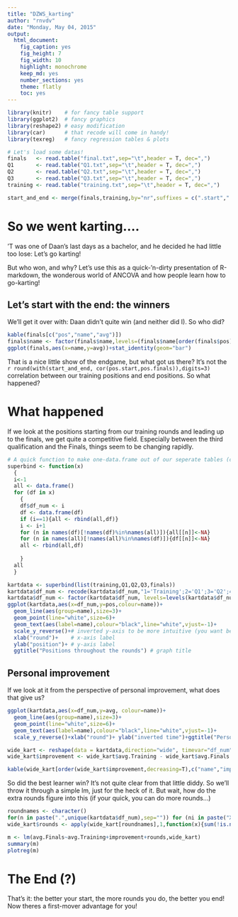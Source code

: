 ```yaml
---
title: "DZWS_karting"
author: "rnvdv"
date: "Monday, May 04, 2015"
output:
  html_document:
    fig_caption: yes
    fig_height: 7
    fig_width: 10
    highlight: monochrome
    keep_md: yes
    number_sections: yes
    theme: flatly
    toc: yes
---
```


```r
library(knitr)    # for fancy table support
library(ggplot2)  # fancy graphics
library(reshape2) # easy modification
library(car)      # that recode will come in handy!
library(texreg)   # fancy regression tables & plots

# Let's load some datas!
finals   <- read.table("final.txt",sep="\t",header = T, dec=",")
Q1       <- read.table("Q1.txt",sep="\t",header = T, dec=",")
Q2       <- read.table("Q2.txt",sep="\t",header = T, dec=",")
Q3       <- read.table("Q3.txt",sep="\t",header = T, dec=",")
training <- read.table("training.txt",sep="\t",header = T, dec=",")

start_and_end <- merge(finals,training,by="nr",suffixes = c(".start",".finals"))
```


# So we went karting....

'T was one of Daan's last days as a bachelor, and he decided he had little too lose: Let's go karting!

But who won, and why? Let's use this as a quick-'n-dirty presentation of R-markdown, the wonderous world of ANCOVA and how people learn how to go-karting!

## Let's start with the end: the winners

We'll get it over with: Daan didn't quite win (and neither did I). So who did?

```r
kable(finals[c("pos","name","avg")])
finals$name <- factor(finals$name,levels=(finals$name[order(finals$pos)]),ordered = T,)
ggplot(finals,aes(x=name,y=avg))+stat_identity(geom="bar")

```

That is a nice little show of the endgame, but what got us there? It's not the `r round(with(start_and_end, cor(pos.start,pos.finals)),digits=3)` correlation between our training positions and end positions. So what happened?

# What happened

If we look at the positions starting from our training rounds and leading up to the finals, we get quite a competitive field. Especially between the third qualification and the Finals, things seem to be changing rapidly. 

```r
# A quick function to make one-data.frame out of our seperate tables (complicated by their inconsistent columns)
superbind <- function(x)
  {
  i<-1
  all <- data.frame()
  for (df in x)
    {
    df$df_num <- i
    df <- data.frame(df)
    if (i==1){all <- rbind(all,df)}
    i <- i+1
    for (n in names(df)[!names(df)%in%names(all)]){all[[n]]<-NA}
    for (n in names(all)[!names(all)%in%names(df)]){df[[n]]<-NA}
    all <- rbind(all,df)
    
    }
  all
  }

kartdata <- superbind(list(training,Q1,Q2,Q3,finals))
kartdata$df_num <- recode(kartdata$df_num,"1='Training';2='Q1';3='Q2';4='Q3';5='Finals'",as.factor.result = T)
kartdata$df_num <- factor(kartdata$df_num, levels=levels(kartdata$df_num)[c(5,2:4,1)])
ggplot(kartdata,aes(x=df_num,y=pos,colour=name))+
  geom_line(aes(group=name),size=3)+
  geom_point(line="white",size=6)+
  geom_text(aes(label=name),colour="black",line="white",vjust=-1)+
  scale_y_reverse()+# inverted y-axis to be more intuitive (you want being on top to be on top right? ) 
  xlab("round")+    # x-axis label
  ylab("position")+ # y-axis label
  ggtitle("Positions throughout the rounds") # graph title


```

## Personal improvement

If we look at it from the perspective of personal improvement, what does that give us?

```r

ggplot(kartdata,aes(x=df_num,y=avg, colour=name))+
  geom_line(aes(group=name),size=3)+
  geom_point(line="white",size=6)+
  geom_text(aes(label=name),colour="black",line="white",vjust=-1)+
  scale_y_reverse()+xlab("round")+ ylab("inverted time")+ggtitle("Personal round averages throughout the rounds")

wide_kart <- reshape(data = kartdata,direction="wide", timevar="df_num",idvar="name")
wide_kart$improvement <- wide_kart$avg.Training - wide_kart$avg.Finals

kable(wide_kart[order(wide_kart$improvement,decreasing=T),c("name","improvement","avg.Training" ,"avg.Finals","pos.Training","pos.Finals")],caption = "Time improvement between training and round 10 averages")
```

So did the best learner win? It's not quite clear from that little diddy. So we'll throw it through a simple lm, just for the heck of it. But wait, how do the extra rounds figure into this (if your quick, you can do more rounds...)

```r
roundnames <- character()
for(n in paste(".",unique(kartdata$df_num),sep="")) for (ni in paste("X",1:15,n,sep="")) if (ni %in% names(wide_kart)) roundnames <- c(roundnames,ni)
wide_kart$rounds <- apply(wide_kart[roundnames],1,function(x){sum(!is.na(x))})

m <- lm(avg.Finals~avg.Training+improvement+rounds,wide_kart)
summary(m)
plotreg(m)

```

# The End (?)

That's it: the better your start, the more rounds you do, the better you end! 
Now theres a first-mover advantage for you!